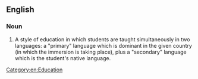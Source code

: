 ==English==

===Noun===
{{en-noun|-}}

# A style of education in which students are taught simultaneously in two languages: a "primary" language which is dominant in the given country (in which the immersion is taking place), plus a "secondary" language which is the student's native language.

[[Category:en:Education]]